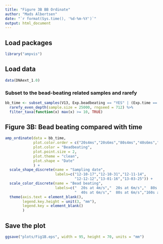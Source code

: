 ```yaml
---
title: "Figure 3B BB Ordinate"
author: "Mads Albertsen"
date: "`r format(Sys.time(), '%d-%m-%Y')`"
output: html_document
---
```


## Load packages
```r
library("ampvis")
```

## Load data
```r
data(DNAext_1.0)
```

### Subset to the bead-beating related samples and rarefy
```r
bb_time <- subset_samples(V13, Exp.beadbeating == "YES" | (Exp.time == "YES" & Date != "2012-10-31")) %>% 
  rarefy_even_depth(sample.size = 25000, rngseed = 712) %>%
  filter_taxa(function(x) max(x) >= 10, TRUE)
```

## Figure 3B: Bead beating compared with time
```r
amp_ordinate(data = bb_time, 
             plot.color.order = c("20s4ms","20s6ms","80s4ms","40s6ms","80s6ms","160s6ms","400s6ms"),
             plot.color = "Beadbeating", 
             plot.point.size = 2,
             plot.theme = "clean",
             plot.shape = "Date"
             ) +
  scale_shape_discrete(name = "Sampling date", 
                       labels=c("12-10-17","12-10-31","12-11-14", 
                                "12-12-12","13-01-16","13-03-25")) +
  scale_color_discrete(name = "Bead beating", 
                       labels=c("  20s at 4m/s","  20s at 6m/s","  80s at 4m/s",
                                "  40s at 6m/s","  80s at 6m/s","160s at 6m/s","400s at 6m/s")) +  
  theme(axis.text = element_blank(),
        legend.key.height = unit(3, "mm"),
        legend.key = element_blank()
        )
```

## Save the plot
```r
ggsave("plots/Fig1B.eps", width = 95, height = 70, units = "mm")
```